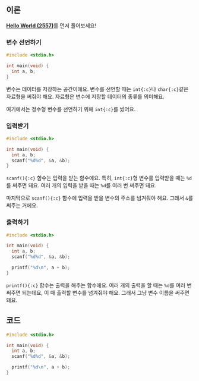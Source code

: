 ## 이론

[**Hello World (2557)**](../2557/c)를 먼저 풀어보세요!

### 변수 선언하기

```c {4}
#include <stdio.h>

int main(void) {
  int a, b;
}
```

변수는 데이터를 저장하는 공간이에요.
변수를 선언할 때는 `int{:c}`나 `char{:c}`같은 자료형을 써줘야 해요.
자료형은 변수에 저장할 데이터의 종류를 의미해요.

여기에서는 정수형 변수를 선언하기 위해 `int{:c}`를 썼어요.

### 입력받기

```c {5}
#include <stdio.h>

int main(void) {
  int a, b;
  scanf("%d%d", &a, &b);
}
```

`scanf(){:c}` 함수는 입력을 받는 함수에요.
특히, `int{:c}`형 변수를 입력받을 때는 `%d`를 써주면 돼요.
여러 개의 입력을 받을 때는 `%d`를 여러 번 써주면 돼요.

마지막으로 `scanf(){:c}` 함수에 입력을 받을 변수의 주소를 넘겨줘야 해요.
그래서 `&`를 써주는 거에요.

### 출력하기

```c {7}
#include <stdio.h>

int main(void) {
  int a, b;
  scanf("%d%d", &a, &b);

  printf("%d\n", a + b);
}
```

`printf(){:c}` 함수는 출력을 해주는 함수에요.
여러 개의 출력을 할 때는 `%d`를 여러 번 써주면 되는데요, 이 때 출력할 변수를 넘겨줘야 해요.
그래서 그냥 변수 이름을 써주면 돼요.

## 코드

```c
#include <stdio.h>

int main(void) {
  int a, b;
  scanf("%d%d", &a, &b);

  printf("%d\n", a + b);
}
```
